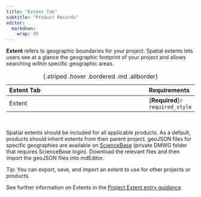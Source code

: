 ```yaml
---
title: "Extent Tab"
subtitle: "Product Records"
editor: 
  markdown: 
    wrap: 80
---
```


**Extent** refers to geographic boundaries for your project. Spatial extents
lets users see at a glance the geographic footprint of your project and allows
searching within specific geographic areas.

| Extent Tab | Requirements |
|:------------------------------------|:----------|
| Extent                              |[**Required**]`r required_style` |
: {.striped .hover .bordered .md .allborder}   

<br/>

Spatial extents should be included for all applicable products. As a default,
products should inherit extents from their parent project. geoJSON files for
specific geographies are available on
[ScienceBase](https://www.sciencebase.gov/catalog/item/5bd7c96fe4b0b3fc5ce82d44)
(private DMWG folder that requires ScienceBase login). Download the relevant
files and then import the geoJSON files into mdEditor.

:::{.callout-tip}
Tip: You can export, save, and import an extent to use for other projects or 
products.
:::

See further information on Extents in the [Project Extent entry guidance](../project_records/extent_tab_project.qmd).
